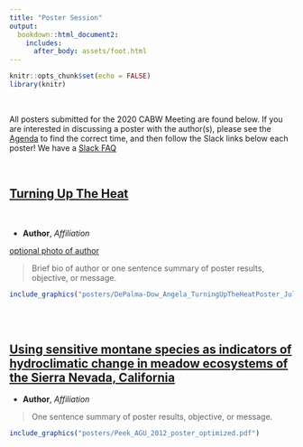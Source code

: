 ```yaml
---
title: "Poster Session"
output: 
  bookdown::html_document2:
    includes:
      after_body: assets/foot.html
---
```


```r
knitr::opts_chunk$set(echo = FALSE)
library(knitr)

```

<br>

<div class = "blue">
All posters submitted for the 2020 CABW Meeting are found below. If you are interested in discussing a poster with the author(s), please see the [Agenda](index.html) to find the correct time, and then follow the Slack links below each poster! We have a [Slack FAQ](reference.html)
</div>
<br>

<div class = "row">
  
## [Turning Up The Heat](posters/DePalma-Dow_Angela_TurningUpTheHeatPoster_July2020.pdf)

<br>

 - **Author**, *Affiliation*
 
 [optional photo of author](jpg here)
 
 > Brief bio of author or one sentence summary of poster results, objective, or message.

```r

include_graphics("posters/DePalma-Dow_Angela_TurningUpTheHeatPoster_July2020.pdf")

```

</div>

<br><br>

<div class = "row">

## [Using sensitive montane species as indicators of hydroclimatic change in meadow ecosystems of the Sierra Nevada, California](posters/Peek_AGU_2012_poster_optimized.pdf)

 - **Author**, *Affiliation*
 
 > One sentence summary of poster results, objective, or message.

```r

include_graphics("posters/Peek_AGU_2012_poster_optimized.pdf")

```

</div>

